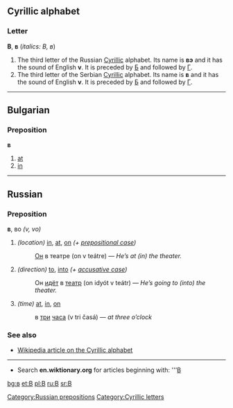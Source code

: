 ==Cyrillic alphabet==
===Letter===
'''В''', '''в''' (''italics: В, в'')

#The third letter of the Russian [[Cyrillic]] alphabet. Its name is '''вэ''' {{IPAchar|(vɛ)}} and it has the sound of English '''v'''. It is preceded by [[б|Б]] and followed by [[г|Г]].
#The third letter of the Serbian [[Cyrillic]] alphabet. Its name is '''в''' {{IPAchar|(vɛ)}} and it has the sound of English '''v'''. It is preceded by [[б|Б]] and followed by [[г|Г]].

----

==Bulgarian==
===Preposition===
'''в'''
#[[at]]
#[[in]]

----

== Russian ==
[[Category:Russian prepositions]]
=== Preposition ===
'''в''', во ''(v, vo)''

#''(location)'' [[in]], [[at]], [[on]] ''(+ [[prepositional case]])''
#:[[Он]] в театре (on v teátre) — ''He’s at (in) the theater.''
#''(direction)'' [[to]], [[into]] ''(+ [[accusative case]])''
#:Он [[идти|идёт]] в [[театр]] (on idyót v teátr) — ''He’s going to (into) the theater.''
#''(time)'' [[at]], [[in]], [[on]]
#:в [[три]] [[час|часа]] (v tri časá) — ''at three o’clock''

===See also===
*[[w:Cyrillic alphabet|Wikipedia article on the Cyrillic alphabet]]

----

*Search '''en.wiktionary.org''' for articles beginning with: '''[http://wiktionary.org/w/wiki.phtml?title=Special:Allpages&from=В В]

[[Category:Cyrillic letters]]

[[bg:в]]
[[et:В]]
[[pl:В]]
[[ru:В]]
[[sr:В]]